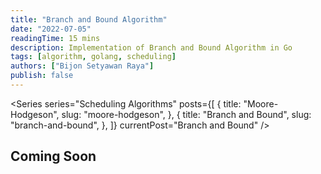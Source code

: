 ```yaml
---
title: "Branch and Bound Algorithm"
date: "2022-07-05"
readingTime: 15 mins
description: Implementation of Branch and Bound Algorithm in Go
tags: [algorithm, golang, scheduling]
authors: ["Bijon Setyawan Raya"]
publish: false
---
```


<Series
  series="Scheduling Algorithms"
  posts={[
    {
      title: "Moore-Hodgeson",
      slug: "moore-hodgeson",
    },
    {
      title: "Branch and Bound",
      slug: "branch-and-bound",
    },
  ]}
  currentPost="Branch and Bound"
/>

## Coming Soon
